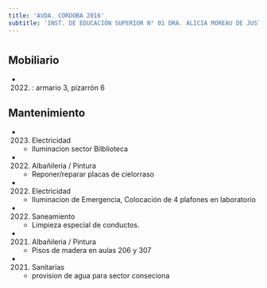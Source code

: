 ```yaml
---
title: 'AVDA. CORDOBA 2016'
subtitle: 'INST. DE EDUCACIÓN SUPERIOR N° 01 DRA. ALICIA MOREAU DE JUSTO - CENS N° 13'
---
```


#


## Mobiliario

*  (2022) : armario 3, pizarrón 6 





## Mantenimiento

*  (2023) Electricidad 
    + Iluminacion sector Bilblioteca

*  (2022) Albañileria / Pintura 
    + Reponer/reparar placas de cielorraso

*  (2022) Electricidad 
    + Iluminacion de  Emergencia, Colocación de 4 plafones en laboratorio

*  (2022) Saneamiento 
    + Limpieza especial de conductos.

*  (2021) Albañileria / Pintura 
    + Pisos de madera en aulas 206 y 307

*  (2021) Sanitarias 
    + provision de agua para sector conseciona



